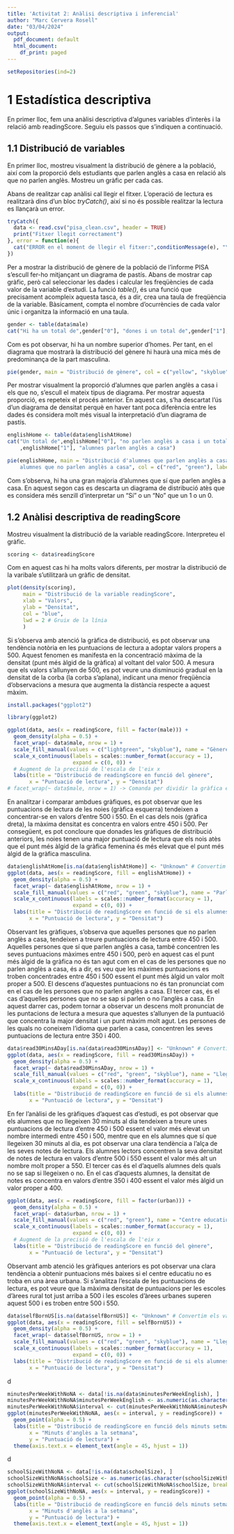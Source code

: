 ```yaml
---
title: 'Activitat 2: Anàlisi descriptiva i inferencial'
author: "Marc Cervera Rosell"
date: "03/04/2024"
output:
  pdf_document: default
  html_document:
    df_print: paged
---
```

```r
setRepositories(ind=2)
```


# 1 Estadística descriptiva

En primer lloc, fem una anàlisi descriptiva d'algunes variables d'interès i la relació amb readingScore. Seguiu els passos que s'indiquen a continuació.

## 1.1 Distribució de variables

En primer lloc, mostreu visualment la distribució de gènere a la població, així com la proporció dels estudiants que parlen anglès a casa en relació als que no parlen anglès. Mostreu un gràfic per cada cas.

Abans de realitzar cap anàlisi cal llegir el fitxer. L'operació de lectura es realitzarà dins d'un bloc _tryCatch()_, així si no és possible realitzar la lectura es llançarà un error.
```r
tryCatch({
  data <- read.csv("pisa_clean.csv", header = TRUE)
  print("Fitxer llegit correctament")
}, error = function(e){
  cat("ERROR en el moment de llegir el fitxer:",conditionMessage(e), "\n")
})
```

Per a mostrar la distribució de gènere de la població de l'informe PISA s'escull fer-ho mitjançant un diagrama de pastís.
Abans de mostrar cap gràfic, però cal seleccionar les dades i calcular les freqüències de cada valor de la variable d'estudi. La funció _table()_, és una funció que precisament acompleix aquesta tasca, és a dir, crea una taula de freqüència de la variable. Bàsicament, compta el nombre d'ocurrències de cada valor únic i organitza la informació en una taula.

```r
gender <- table(data$male)
cat("Hi ha un total de",gender["0"], "dones i un total de",gender["1"], "homes")
```

Com es pot observar, hi ha un nombre superior d'homes. Per tant, en el diagrama que mostrarà la distribució del gènere hi haurà una mica més de predominança de la part masculina.

```r
pie(gender, main = "Distribució de gènere", col = c("yellow", "skyblue"), labels = c("Dona", "Home"))
```

Per mostrar visualment la proporció d'alumnes que parlen anglès a casa i els que no, s'escull el mateix tipus de diagrama. Per mostrar aquesta proporció, es repeteix el procés anterior.
En aquest cas, s'ha descartat l'ús d'un diagrama de densitat perquè en haver tant poca diferència entre les dades és considera molt més visual la interpretació d'un diagrama de pastís.

```r
englishHome <- table(data$englishAtHome)
cat("Un total de",englishHome["0"], "no parlen anglès a casa i un total de"
    ,englishHome["1"], "alumnes parlen anglès a casa")
```

```r
pie(englishHome, main = "Distribució d'alumnes que parlen anglès a casa i 
    alumnes que no parlen anglès a casa", col = c("red", "green"), labels = c("No", "Sí"))
```

Com s'observa, hi ha una gran majoria d'alumnes que sí que parlen anglès a casa.
En aquest segon cas es descarta un diagrama de distribució atès que es considera més senzill d'interpretar un "Sí" o un "No" que un 1 o un 0.

## 1.2 Anàlisi descriptiva de readingScore

Mostreu visualment la distribució de la variable readingScore. Interpreteu el gràfic.

```r
scoring <- data$readingScore
```

Com en aquest cas hi ha molts valors diferents, per mostrar la distribució de la varibale s'utilitzarà un gràfic de densitat.

```r
plot(density(scoring),
     main = "Distribució de la variable readingScore",
     xlab = "Valors",
     ylab = "Densitat",
     col = "blue",
     lwd = 2 # Gruix de la línia
     )
```

Si s'observa amb atenció la gràfica de distribució, es pot observar una tendència notòria en les puntuacions de lectura a adoptar valors propers a 500. Aquest fenomen es manifesta en la concentració màxima de la densitat (punt més àlgid de la gràfica) al voltant del valor 500. A mesura que els valors s'allunyen de 500, es pot veure una disminució gradual en la densitat de la corba (la corba s'aplana), indicant una menor freqüència d'observacions a mesura que augmenta la distància respecte a aquest màxim.

```r
install.packages("ggplot2")
```
```r
library(ggplot2)
```


```r
ggplot(data, aes(x = readingScore, fill = factor(male))) + 
  geom_density(alpha = 0.5) +
  facet_wrap(~ data$male, nrow = 1) + 
  scale_fill_manual(values = c("lightgreen", "skyblue"), name = "Gènere", labels = c("Dona", "Home")) +
  scale_x_continuous(labels = scales::number_format(accuracy = 1),
                     expand = c(0, 0)) + 
  # Augment de la precisió de l'escala de l'eix x
  labs(title = "Distribució de readingScore en funció del gènere",
       x = "Puntuació de lectura", y = "Densitat")
# facet_wrap(~ data$male, nrow = 1) -> Comanda per dividir la gràfica en dues pantalles (una per gènere)
```

En analitzar i comparar ambdues gràfiques, es pot observar que les puntuacions de lectura de les noies (gràfica esquerra) tendeixen a concentrar-se en valors d'entre 500 i 550. En el cas dels nois (gràfica dreta), la màxima densitat es concentra en valors entre 450 i 500. Per consegüent, es pot concloure que donades les gràfiques de distribució anteriors, les noies tenen una major puntuació de lectura que els nois atès que el punt més àlgid de la gràfica femenina és més elevat que el punt més àlgid de la gràfica masculina.

```r
data$englishAtHome[is.na(data$englishAtHome)] <- "Unknown" # Convertim els valors NA
ggplot(data, aes(x = readingScore, fill = englishAtHome)) +
  geom_density(alpha = 0.5) +
  facet_wrap(~ data$englishAtHome, nrow = 1) +
  scale_fill_manual(values = c("red", "green", "skyblue"), name = "Parla anglès a casa", labels = c("No", "Sí", "Desconegut")) +
  scale_x_continuous(labels = scales::number_format(accuracy = 1),
                     expand = c(0, 0)) +
  labs(title = "Distribució de readingScore en funció de si els alumnes parlen anglès a casa",
       x = "Puntuació de lectura", y = "Densitat")
```

Observant les gràfiques, s'observa que aquelles persones que no parlen anglès a casa, tendeixen a treure puntuacions de lectura entre 450 i 500.
Aquelles persones que sí que parlen anglès a casa, també concentren les seves puntuacions màximes entre 450 i 500, però en aquest cas el punt més àlgid de la gràfica no és tan agut com en el cas de les persones que no parlen anglès a casa, és a dir, es veu que les màximes puntuacions es troben concentrades entre 450 i 500 essent el punt més àlgid un valor molt proper a 500. El descens d'aquestes puntuacions no és tan pronunciat com en el cas de les persones que no parlen anglès a casa.
El tercer cas, és el cas d'aquelles persones que no se sap si parlen o no l'anglès a casa. En aquest darrer cas, podem tornar a observar un descens molt pronunciat de les puntacions de lectura a mesura que aquestes s'allunyen de la puntuació que concentra la major densitat i un punt màxim molt agut. Les persones de les quals no coneixem l'idioma que parlen a casa, concentren les seves puntuacions de lectura entre 350 i 400.

```r
data$read30MinsADay[is.na(data$read30MinsADay)] <- "Unknown" # Convertim els valors NA
ggplot(data, aes(x = readingScore, fill = read30MinsADay)) +
  geom_density(alpha = 0.5) +
  facet_wrap(~ data$read30MinsADay, nrow = 1) +
  scale_fill_manual(values = c("red", "green", "skyblue"), name = "Llegeix 30 minuts al dia", labels = c("No", "Sí", "Desconegut")) +
  scale_x_continuous(labels = scales::number_format(accuracy = 1),
                     expand = c(0, 0)) +
  labs(title = "Distribució de readingScore en funció de si els alumnes llegeixen 30 minuts al dia",
       x = "Puntuació de lectura", y = "Densitat")
```

En fer l'anàlisi de les gràfiques d'aquest cas d'estudi, es pot observar que els alumnes que no llegeixen 30 minuts al dia tendeixen a treure unes puntuacions de lectura d'entre 450 i 500 essent el valor més elevat un nombre intermedi entre 450 i 500, mentre que en els alumnes que sí que llegeixen 30 minuts al dia, es pot observar una clara tendència a l'alça de les seves notes de lectura. Els alumnes lectors concentren la seva densitat de notes de lectura en valors d'entre 500 i 550 essent el valor més alt un nombre molt proper a 550. El tercer cas és el d'aquells alumnes dels quals no se sap si llegeixen o no. En el cas d'aquests alumnes, la densitat de notes es concentra en valors d'entre 350 i 400 essent el valor més àlgid un valor proper a 400.

```r
ggplot(data, aes(x = readingScore, fill = factor(urban))) + 
  geom_density(alpha = 0.5) +
  facet_wrap(~ data$urban, nrow = 1) + 
  scale_fill_manual(values = c("red", "green"), name = "Centre educatiu en àrea urbana", labels = c("No", "Sí")) +
  scale_x_continuous(labels = scales::number_format(accuracy = 1),
                     expand = c(0, 0)) + 
  # Augment de la precisió de l'escala de l'eix x
  labs(title = "Distribució de readingScore en funció del gènere",
       x = "Puntuació de lectura", y = "Densitat")
```

Observant amb atenció les gràfiques anteriors es pot observar una clara tendència a obtenir puntuacions més baixes si el centre educatiu no es troba en una àrea urbana. Si s'analitza l'escala de les puntuacions de lectura, es pot veure que la màxima densitat de puntuacions per les escoles d'àrees rural tot just arriba a 500 i les escoles d'àrees urbanes superen aquest 500 i es troben entre 500 i 550.

```r
data$selfBornUS[is.na(data$selfBornUS)] <- "Unknown" # Convertim els valors NA
ggplot(data, aes(x = readingScore, fill = selfBornUS)) +
  geom_density(alpha = 0.5) +
  facet_wrap(~ data$selfBornUS, nrow = 1) +
  scale_fill_manual(values = c("red", "green", "skyblue"), name = "Llegeix 30 minuts al dia", labels = c("No", "Sí", "Desconegut")) +
  scale_x_continuous(labels = scales::number_format(accuracy = 1),
                     expand = c(0, 0)) +
  labs(title = "Distribució de readingScore en funció de si els alumnes llegeixen 30 minuts al dia",
       x = "Puntuació de lectura", y = "Densitat")
```

d

```r
minutesPerWeekWithNoNA <- data[!is.na(data$minutesPerWeekEnglish), ]
minutesPerWeekWithNoNA$minutesPerWeekEnglish <- as.numeric(as.character(minutesPerWeekWithNoNA$minutesPerWeekEnglish))
minutesPerWeekWithNoNA$interval <- cut(minutesPerWeekWithNoNA$minutesPerWeekEnglish, breaks = 50)
ggplot(minutesPerWeekWithNoNA, aes(x = interval, y = readingScore)) +
  geom_point(alpha = 0.5) +
  labs(title = "Distribució de readingScore en funció dels minuts setmanals d'anglès",
       x = "Minuts d'anglès a la setmana",
       y = "Puntuació de lectura") +
  theme(axis.text.x = element_text(angle = 45, hjust = 1))

```

d

```r
schoolSizeWithNoNA <- data[!is.na(data$schoolSize), ]
schoolSizeWithNoNA$schoolSize <- as.numeric(as.character(schoolSizeWithNoNA$schoolSize))
schoolSizeWithNoNA$interval <- cut(schoolSizeWithNoNA$schoolSize, breaks = 50)
ggplot(schoolSizeWithNoNA, aes(x = interval, y = readingScore)) +
  geom_point(alpha = 0.5) +
  labs(title = "Distribució de readingScore en funció dels minuts setmanals d'anglès",
       x = "Minuts d'anglès a la setmana",
       y = "Puntuació de lectura") +
  theme(axis.text.x = element_text(angle = 45, hjust = 1))
```

























































